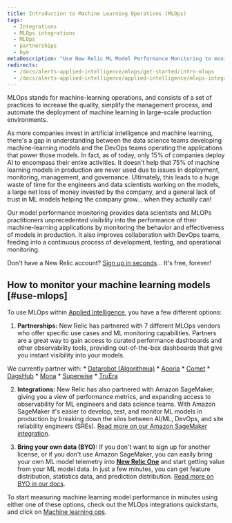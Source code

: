 ```yaml
---
title: Introduction to Machine Learning Operations (MLOps)
tags:
  - Integrations
  - MLOps integrations 
  - MLOps
  - partnerships
  - byo 
metaDescription: "Use New Relic ML Model Performance Monitoring to monitor and observe the performance of your machine learning models."
redirects: 
  - /docs/alerts-applied-intelligence/mlops/get-started/intro-mlops
  - /docs/alerts-applied-intelligence/applied-intelligence/mlops-integrations
---
```


MLOps stands for machine-learning operations, and consists of a set of practices to increase the quality, simplify the management process, and automate the deployment of machine learning in large-scale production environments. 

As more companies invest in artificial intelligence and machine learning, there's a gap in understanding between the data science teams developing machine-learning models and the DevOps teams operating the applications that power those models. In fact, as of today, only 15% of companies deploy AI to encompass their entire activities. It doesn't help that 75% of machine learning models in production are never used due to issues in deployment, monitoring, management, and governance. Ultimately, this leads to a huge waste of time for the engineers and data scientists working on the models, a large net loss of money invested by the company, and a general lack of trust in ML models helping the company grow... when they actually can!

Our model performance monitoring provides data scientists and MLOPs practitioners unprecedented visibility into the performance of their machine-learning applications by monitoring the behavior and effectiveness of models in production. It also improves collaboration with DevOps teams, feeding into a continuous process of development, testing, and operational monitoring.

Don't have a New Relic account? [Sign up in seconds](https://newrelic.com/signup)... It's free, forever! 

## How to monitor your machine learning models [#use-mlops]

To use MLOps within [Applied Intelligence](/docs/alerts-applied-intelligence/new-relic-alerts/get-started/introduction-applied-intelligence/), you have a few different options:

1. **Partnerships:** New Relic has partnered with 7 different MLOps vendors who offer specific use cases and ML monitoring capabilities. Partners are a great way to gain access to curated performance dashboards and other observability tools, providing out-of-the-box dashboards that give you instant visibility into your models. 

  We currently partner with:
	*  [Datarobot (Algorithmia)](/docs/alerts-applied-intelligence/mlops/integrations/datarobot-mlops-integration/)
	*  [Aporia](/docs/alerts-applied-intelligence/mlops/integrations/aporia-mlops-integration/)
	*  [Comet](/docs/alerts-applied-intelligence/mlops/integrations/comet-mlops-integration/)
	*  [DagsHub](/docs/alerts-applied-intelligence/mlops/integrations/dagshub-mlops-integration/)
	*  [Mona](/docs/alerts-applied-intelligence/mlops/integrations/mona-mlops-integration/)
	*  [Superwise](/docs/alerts-applied-intelligence/mlops/integrations/superwise-mlops-integration/)
	*  [TruEra](/docs/alerts-applied-intelligence/mlops/integrations/truera-mlops-integration/)

2. **Integrations:** New Relic has also partnered with Amazon SageMaker, giving you a view of performance metrics, and expanding access to observability for ML engineers and data science teams. With Amazon SageMaker it's easier to develop, test, and monitor ML models in production by breaking down the silos between AI/ML, DevOps, and site reliability engineers (SREs). [Read more on our Amazon SageMaker integration](/docs/mlops/integrations/aws-sagemaker-mlops-integration/).

3. **Bring your own data (BYO):** If you don't want to sign up for another license, or if you don't use Amazon SageMaker, you can easily bring your own ML model telemetry into **[New Relic One](https://one.newrelic.com)** and start getting value from your ML model data. In just a few minutes, you can get feature distribution, statistics data, and prediction distribution. [Read more on BYO in our docs](/docs/alerts-applied-intelligence/mlops/bring-your-own/mlops-byo). 

To start measuring machine learning model performance in minutes using either one of these options, check out the MLOps integrations quickstarts, and click on [Machine learning ops](https://newrelic.com/instant-observability/?category=machine-learning-ops). 

